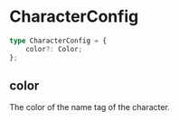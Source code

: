 # CharacterConfig

```ts
type CharacterConfig = {
    color?: Color;
};
```

## color

The color of the name tag of the character.
